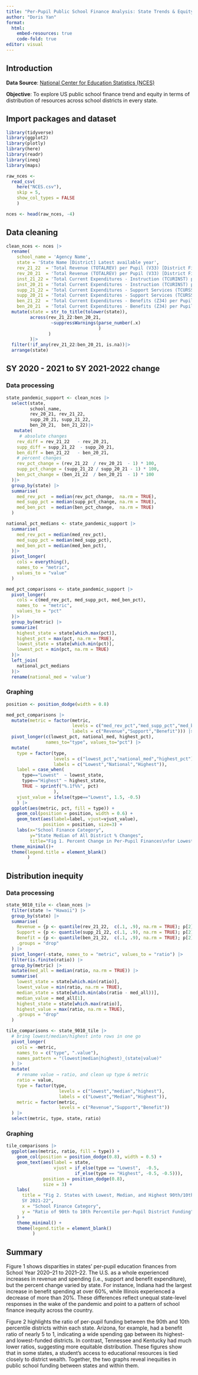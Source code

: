 ```yaml
---
title: "Per-Pupil Public School Finance Analysis: State Trends & Equity Benchmarks"
author: "Doris Yan"
format:
  html:
    embed-resources: true
    code-fold: true
editor: visual
---
```


## Introduction

**Data Source**: [National Center for Education Statistics (NCES)](https://nces.ed.gov/ccd/files.asp)

**Objective**: To explore US public school finance trend and equity in terms of distribution of resources across school districts in every state.

## Import packages and dataset

```r
library(tidyverse)
library(ggplot2)
library(plotly)
library(here)
library(readr)
library(ineq)
library(maps)
```

```r
raw_nces <- 
  read_csv(
    here("NCES.csv"),
    skip = 5,
    show_col_types = FALSE
    )

nces <- head(raw_nces, -4)
```

## Data cleaning

```r
clean_nces <- nces |>
  rename(
    school_name = 'Agency Name',
    state = 'State Name [District] Latest available year',
    rev_21_22  = 'Total Revenue (TOTALREV) per Pupil (V33) [District Finance] 2021-22',
    rev_20_21  = 'Total Revenue (TOTALREV) per Pupil (V33) [District Finance] 2020-21',
    inst_21_22 = 'Total Current Expenditures - Instruction (TCURINST) per Pupil (V33) [District Finance] 2021-22',
    inst_20_21 = 'Total Current Expenditures - Instruction (TCURINST) per Pupil (V33) [District Finance] 2020-21',
    supp_21_22 = 'Total Current Expenditures - Support Services (TCURSSVC) per Pupil (V33) [District Finance] 2021-22',
    supp_20_21 = 'Total Current Expenditures - Support Services (TCURSSVC) per Pupil (V33) [District Finance] 2020-21',
    ben_21_22  = 'Total Current Expenditures - Benefits (Z34) per Pupil (V33) [District Finance] 2021-22',
    ben_20_21  = 'Total Current Expenditures - Benefits (Z34) per Pupil (V33) [District Finance] 2020-21')|>
  mutate(state = str_to_title(tolower(state)),
         across(rev_21_22:ben_20_21, 
                 ~suppressWarnings(parse_number(.x)
                                   )
                )
         )|>
  filter(!if_any(rev_21_22:ben_20_21, is.na))|>
  arrange(state)
```

## SY 2020 - 2021 to SY 2021-2022 change

### Data processing

```r
state_pandemic_support <- clean_nces |>
  select(state,
         school_name,
         rev_20_21, rev_21_22,
         supp_20_21, supp_21_22,
         ben_20_21,  ben_21_22)|>
   mutate(
     # absolute changes
    rev_diff = rev_21_22   - rev_20_21,
    supp_diff = supp_21_22  - supp_20_21,
    ben_diff = ben_21_22   - ben_20_21,
    # percent changes
    rev_pct_change = (rev_21_22  / rev_20_21  - 1) * 100,
    supp_pct_change = (supp_21_22 / supp_20_21 - 1) * 100,
    ben_pct_change = (ben_21_22  / ben_20_21  - 1) * 100
  )|>
  group_by(state) |>
  summarise(
    med_rev_pct  = median(rev_pct_change,  na.rm = TRUE),
    med_supp_pct = median(supp_pct_change, na.rm = TRUE),
    med_ben_pct  = median(ben_pct_change,  na.rm = TRUE)
  )

national_pct_medians <- state_pandemic_support |>
  summarise(
    med_rev_pct = median(med_rev_pct),
    med_supp_pct = median(med_supp_pct),
    med_ben_pct = median(med_ben_pct),
  )|>
  pivot_longer(
    cols = everything(),
    names_to = "metric",
    values_to = "value"
  )

med_pct_comparisons <- state_pandemic_support |>
  pivot_longer(
    cols = c(med_rev_pct, med_supp_pct, med_ben_pct),
    names_to  = "metric",
    values_to = "pct"
  )|>
  group_by(metric) |>
  summarize(
    highest_state = state[which.max(pct)],
    highest_pct = max(pct, na.rm = TRUE),
    lowest_state = state[which.min(pct)],
    lowest_pct = min(pct, na.rm = TRUE)
  )|>
  left_join(
    national_pct_medians
  )|>
  rename(national_med = 'value')
```

### Graphing

```r
position <- position_dodge(width = 0.8)

med_pct_comparisons |>
  mutate(metric = factor(metric,
                         levels = c("med_rev_pct","med_supp_pct","med_ben_pct"),
                         labels = c("Revenue","Support","Benefit"))) |>
  pivot_longer(c(lowest_pct, national_med, highest_pct),
               names_to="type", values_to="pct") |>
  mutate(
    type = factor(type,
                  levels = c("lowest_pct","national_med","highest_pct"),
                  labels = c("Lowest","National","Highest")),
    label = case_when(
      type=="Lowest"  ~ lowest_state,
      type=="Highest" ~ highest_state,
      TRUE ~ sprintf("%.1f%%", pct)
                  ),
    vjust_value = ifelse(type=="Lowest", 1.5, -0.5)
    ) |>
  ggplot(aes(metric, pct, fill = type)) +
    geom_col(position = position, width = 0.6) +
    geom_text(aes(label=label, vjust=vjust_value),
              position = position, size=3) +
    labs(x="School Finance Category", 
         y="State Median of All District % Changes", 
         title="Fig 1. Percent Change in Per-Pupil Finances\nfor Lowest-, Median-, and Highest-Change States \nSY 2020-21 to SY 2021-22") +
  theme_minimal()+
  theme(legend.title = element_blank()
        )
```

## Distribution inequity

### Data processing

```r
state_9010_tile <- clean_nces |>
  filter(state != "Hawaii") |>
  group_by(state) |>
  summarise(
    Revenue = {p <- quantile(rev_21_22,  c(.1, .9), na.rm = TRUE); p[2]/p[1]},
    Support = {p <- quantile(supp_21_22, c(.1, .9), na.rm = TRUE); p[2]/p[1]},
    Benefit = {p <- quantile(ben_21_22,  c(.1, .9), na.rm = TRUE); p[2]/p[1]},
    .groups = "drop"
  ) |>
  pivot_longer(-state, names_to = "metric", values_to = "ratio") |>
  filter(is.finite(ratio)) |>
  group_by(metric) |>
  mutate(med_all = median(ratio, na.rm = TRUE)) |>
  summarise(
    lowest_state = state[which.min(ratio)],
    lowest_value = min(ratio, na.rm = TRUE),
    median_state = state[which.min(abs(ratio - med_all))],
    median_value = med_all[1],
    highest_state = state[which.max(ratio)],
    highest_value = max(ratio, na.rm = TRUE),
    .groups = "drop"
  ) 

tile_comparisons <- state_9010_tile |>
  # bring lowest/median/highest into rows in one go
  pivot_longer(
    cols = -metric,
    names_to = c("type", ".value"),
    names_pattern = "(lowest|median|highest)_(state|value)"
  ) |>
  mutate(
    # rename value → ratio, and clean up type & metric
    ratio = value,
    type = factor(type,
                    levels = c("lowest","median","highest"),
                    labels = c("Lowest","Median","Highest")),
    metric = factor(metric,
                    levels = c("Revenue","Support","Benefit"))
  ) |>
  select(metric, type, state, ratio)
```

### Graphing

```r
tile_comparisons |>
  ggplot(aes(metric, ratio, fill = type)) +
    geom_col(position = position_dodge(0.8), width = 0.5) +
    geom_text(aes(label = state, 
                  vjust = if_else(type == "Lowest",  -0.5, 
                          if_else(type == "Highest", -0.5, -0.5))),
              position = position_dodge(0.8),
              size = 3) +
    labs(
      title = "Fig 2. States with Lowest, Median, and Highest 90th/10th Percentile Ratios\n
      SY 2021-22",
      x = "School Finance Category",
      y = "Ratio of 90th to 10th Percentile per-Pupil District Funding"
    ) +
    theme_minimal() +
    theme(legend.title = element_blank()
          )
```

## Summary

Figure 1 shows disparities in states’ per-pupil education finances from School Year 2020–21 to 2021–22. The U.S. as a whole experienced increases in revenue and spending (i.e., support and benefit expenditure), but the percent change varied by state. For instance, Indiana had the largest increase in benefit spending at over 60%, while Illinois experienced a decrease of more than 20%. These differences reflect unequal state-level responses in the wake of the pandemic and point to a pattern of school finance inequity across the country.

Figure 2 highlights the ratio of per-pupil funding between the 90th and 10th percentile districts within each state. Arizona, for example, had a benefit ratio of nearly 5 to 1, indicating a wide spending gap between its highest- and lowest-funded districts. In contrast, Tennessee and Kentucky had much lower ratios, suggesting more equitable distribution. These figures show that in some states, a student’s access to educational resources is tied closely to district wealth. Together, the two graphs reveal inequities in public school funding between states and within them.

